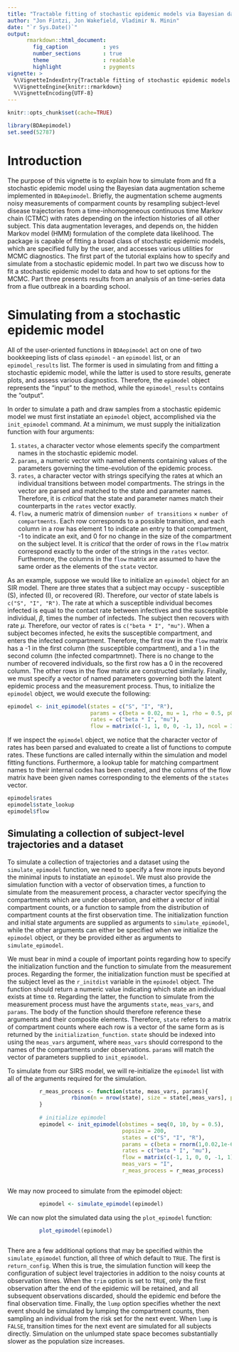```yaml
---
title: "Tractable fitting of stochastic epidemic models via Bayesian data augmentation using BDAepimodel"
author: "Jon Fintzi, Jon Wakefield, Vladimir N. Minin"
date: "`r Sys.Date()`"
output:
      rmarkdown::html_document:
        fig_caption           : yes
        number_sections       : true 
        theme                 : readable
        highlight             : pygments
vignette: >
  %\VignetteIndexEntry{Tractable fitting of stochastic epidemic models via Bayesian data augmentation using BDAepimodel}
  %\VignetteEngine{knitr::rmarkdown}
  %\VignetteEncoding{UTF-8}
---
```


```r
knitr::opts_chunk$set(cache=TRUE)
```

```r
library(BDAepimodel)
set.seed(52787)

```


# Introduction
The purpose of this vignette is to explain how to simulate from and fit a stochastic epidemic model using the Bayesian data augmentation scheme implemented in `BDAepimodel`. Briefly, the augmentation scheme augments noisy measurements of comparment counts by resampling subject-level disease trajectories from a time-inhomogeneous continuous time Markov chain (CTMC) with rates depending on the infection histories of all other subject. This data augmentation leverages, and depends on, the hidden Markov model (HMM) formulation of the complete data likelihood. The package is capable of fitting a broad class of stochastic epidemic models, which are specified fully by the user, and accesses various utilities for MCMC diagnostics. The first part of the tutorial explains how to specify and simulate from a stochastic epidemic model. In part two we discuss how to fit a stochastic epidemic model to data and how to set options for the MCMC. Part three presents results from an analysis of an time-series data from a flue outbreak in a boarding school. 

# Simulating from a stochastic epidemic model

All of the user-oriented functions in `BDAepimodel` act on one of two bookkeeping lists of class `epimodel` - an `epimodel` list, or an `epimodel_results` list. The former is used in simulating from and fitting a stochastic epidemic model, while the latter is used to store results, generate plots, and assess various diagnostics. Therefore, the `epimodel` object represents the "input" to the method, while the `epimodel_results` contains the "output". 

In order to simulate a path and draw samples from a stochastic epidemic model we must first instatiate an `epimodel` object, accomplished via the `init_epimodel` command. At a minimum, we must supply the initialization function with four arguments:

1. `states`, a character vector whose elements specify the compartment names in the stochastic epidemic model. 
2. `params`, a numeric vector with named elements containing values of the parameters governing the time-evolution of the epidemic process. 
3. `rates`, a character vector with strings specifying the rates at which an individual transitions between model compartments. The strings in the vector are parsed and matched to the state and parameter names. Therefore, it is *critical* that the state and parameter names match their counterparts in the `rates` vector exactly. 
4. `flow`, a numeric matrix of dimension `number of transitions` $\times$ `number of compartments`. Each row corresponds to a possible transition, and each column in a row has element 1 to indicate an entry to that compartment, -1 to indicate an exit, and 0 for no change in the size of the compartment on the subject level. It is *critical* that the order of rows in the `flow` matrix correspond exactly to the order of the strings in the `rates` vector. Furthermore, the columns in the `flow` matrix are assumed to have the same order as the elements of the `state` vector. 

As an example, suppose we would like to initialize an `epimodel` object for an SIR model. There are three states that a subject may occupy - susceptible (S), infected (I), or recovered (R). Therefore, our vector of state labels is `c("S", "I", "R")`.  The rate at which a susceptible individual becomes infected is equal to the contact rate between infectives and the susceptible individual, $\beta$, times the number of infecteds. The subject then recovers with rate $\mu$. Therefore, our vector of rates is `c("beta * I", "mu")`. When a subject becomes infected, he exits the susceptible compartment, and enters the infected compartment. Therefore, the first row in the `flow` matrix has a -1 in the first column (the susceptible compartment), and a 1 in the second column (the infected compartmnet). There is no change to the number of recovered individuals, so the first row has a 0 in the recovered column. The other rows in the flow matrix are constructed similarly. Finally, we must specify a vector of named parameters governing both the latent epidemic process and the measurement process. Thus, to initialize the `epimodel` object, we would execute the following: 

```r
epimodel <- init_epimodel(states = c("S", "I", "R"), 
                          params = c(beta = 0.02, mu = 1, rho = 0.5, p0 = 0.05), 
                          rates = c("beta * I", "mu"), 
                          flow = matrix(c(-1, 1, 0, 0, -1, 1), ncol = 3, byrow = T))
```

If we inspect the `epimodel` object, we notice that the character vector of rates has been parsed and evaluated to create a list of functions to compute rates. These functions are called internally within the simulation and model fitting functions. Furthermore, a lookup table for matching compartment names to their internal codes has been created, and the columns of the flow matrix have been given names corresponding to the elements of the `states` vector. 
```r
epimodel$rates
epimodel$state_lookup
epimodel$flow
```


## Simulating a collection of subject-level trajectories and a dataset

To simulate a collection of trajectories and a dataset using the `simulate_epimodel` function, we need to specify a few more inputs beyond the minimal inputs to instatiate an `epimodel`. We must also provide the simulation function with a vector of observation times, a function to simulate from the measurement process, a character vector specifying the compartments which are under observation, and either a vector of initial compartment counts, or a function to sample from the distribution of compartment counts at the first observation time. The initialization function and initial state arguments are supplied as arguments to `simulate_epimodel`, while the other arguments can either be specified when we initialize the `epimodel` object, or they be provided either as arguments to `simulate_epimodel`. 

We must bear in mind a couple of important points regarding how to specify the initialization function and the function to simulate from the measurement proces. Regarding the former, the initialization function must be specified at the subject level as the `r_initdist` variable in the `epimodel` object. The function should return a numeric value indicating which state an individual exists at time `t0`. Regarding the latter, the function to simulate from the measurement process must have the arguments `state`, `meas_vars`, and `params`. The body of the function should therefore reference these arguments and their composite elements. Therefore, `state` refers to a matrix of compartment counts where each row is a vector of the same form as is returned by the `initialization_function`. `state` should be indexed into using the `meas_vars` argument, where `meas_vars` should correspond to the names of the compartments under observations. `params` will match the vector of parameters supplied to `init_epimodel`. 

To simulate from our SIRS model, we will re-initialize the `epimodel` list with all of the arguments required for the simulation. 

```r
 
          r_meas_process <- function(state, meas_vars, params){
                    rbinom(n = nrow(state), size = state[,meas_vars], prob = params["rho"])
          }
          
          # initialize epimodel
          epimodel <- init_epimodel(obstimes = seq(0, 10, by = 0.5),
                                    popsize = 200,
                                    states = c("S", "I", "R"), 
                                    params = c(beta = rnorm(1,0.02,1e-6), mu = rnorm(1,0.02,1e-6), rho = 0.5, S0 = 0.95, I0 = 0.05, R0 = 0), 
                                    rates = c("beta * I", "mu"), 
                                    flow = matrix(c(-1, 1, 0, 0, -1, 1), ncol = 3, byrow = T), 
                                    meas_vars = "I",
                                    r_meas_process = r_meas_process)
          
```

We may now proceed to simulate from the epimodel object:
```r
          epimodel <- simulate_epimodel(epimodel)
```
We can now plot the simulated data using the `plot_epimodel` function: 
```r
          plot_epimodel(epimodel)
          
```

There are a few additional options that may be specified within the `simulate_epimodel` function, all three of which default to `TRUE`. The first is `return_config`. When this is true, the simulation function will keep the configuration of subject level trajectories in addition to the noisy counts at observation times. When the `trim` option is set to `TRUE`, only the first observation after the end of the epidemic will be retained, and all subsequent observations discarded, should the epidemic end before the final observation time. Finally, the `lump` option specifies whether the next event should be simulated by lumping the compartment counts, then sampling an individual from the risk set for the next event. When `lump` is `FALSE`, transition times for the next event are simulated for all subjects directly. Simulation on the unlumped state space becomes substantially slower as the population size increases.  

